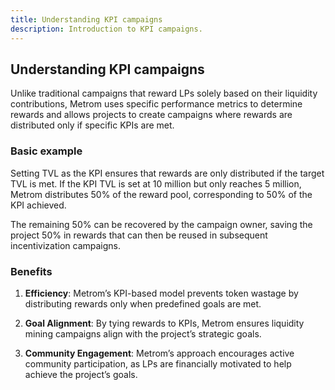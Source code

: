 ```yaml
---
title: Understanding KPI campaigns
description: Introduction to KPI campaigns.
---
```


## Understanding KPI campaigns

Unlike traditional campaigns that reward LPs solely based on their liquidity
contributions, Metrom uses specific performance metrics to determine rewards and
allows projects to create campaigns where rewards are distributed only if
specific KPIs are met.

### Basic example

Setting TVL as the KPI ensures that rewards are only distributed if the target
TVL is met. If the KPI TVL is set at 10 million but only reaches 5 million,
Metrom distributes 50% of the reward pool, corresponding to 50% of the KPI
achieved.

The remaining 50% can be recovered by the campaign owner, saving the project 50%
in rewards that can then be reused in subsequent incentivization campaigns.

### Benefits

1. **Efficiency**: Metrom’s KPI-based model prevents token wastage by
   distributing rewards only when predefined goals are met.

2. **Goal Alignment**: By tying rewards to KPIs, Metrom ensures liquidity mining
   campaigns align with the project’s strategic goals.

3. **Community Engagement**: Metrom’s approach encourages active community
   participation, as LPs are financially motivated to help achieve the project’s
   goals.
